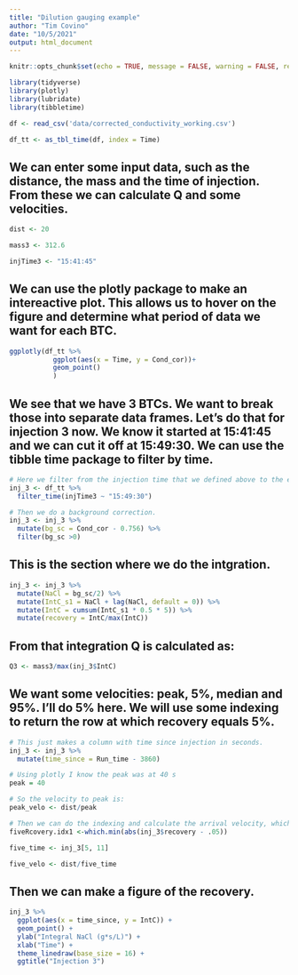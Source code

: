 ```yaml
---
title: "Dilution gauging example"
author: "Tim Covino"
date: "10/5/2021"
output: html_document
---
```


```r
knitr::opts_chunk$set(echo = TRUE, message = FALSE, warning = FALSE, results = FALSE)

library(tidyverse)
library(plotly)
library(lubridate)
library(tibbletime)

```

```r
df <- read_csv('data/corrected_conductivity_working.csv')

df_tt <- as_tbl_time(df, index = Time)
```

## We can enter some input data, such as the distance, the mass and the time of injection. From these we can calculate Q and some velocities. 
```r
dist <- 20

mass3 <- 312.6

injTime3 <- "15:41:45"

```

## We can use the plotly package to make an intereactive plot. This allows us to hover on the figure and determine what period of data we want for each BTC. 

```r
ggplotly(df_tt %>% 
           ggplot(aes(x = Time, y = Cond_cor))+ 
           geom_point()
           )
```

## We see that we have 3 BTCs. We want to break those into separate data frames. Let's do that for injection 3 now. We know it started at 15:41:45 and we can cut it off at 15:49:30. We can use the tibble time package to filter by time. 

```r
# Here we filter from the injection time that we defined above to the end of the time series. 
inj_3 <- df_tt %>% 
  filter_time(injTime3 ~ "15:49:30")

# Then we do a background correction. 
inj_3 <- inj_3 %>% 
  mutate(bg_sc = Cond_cor - 0.756) %>% 
  filter(bg_sc >0)
```

## This is the section where we do the intgration. 

```r
inj_3 <- inj_3 %>% 
  mutate(NaCl = bg_sc/2) %>% 
  mutate(IntC_s1 = NaCl + lag(NaCl, default = 0)) %>% 
  mutate(IntC = cumsum(IntC_s1 * 0.5 * 5)) %>% 
  mutate(recovery = IntC/max(IntC))
```

## From that integration Q is calculated as: 

```r
Q3 <- mass3/max(inj_3$IntC) 
```

## We want some velocities: peak, 5%, median and 95%. I'll do 5% here. We will use some indexing to return the row at which recovery equals 5%. 

```r
# This just makes a column with time since injection in seconds. 
inj_3 <- inj_3 %>% 
  mutate(time_since = Run_time - 3860)

# Using plotly I know the peak was at 40 s
peak = 40

# So the velocity to peak is: 
peak_velo <- dist/peak

# Then we can do the indexing and calculate the arrival velocity, which is the velocity to 5% recovery. 
fiveRcovery.idx1 <-which.min(abs(inj_3$recovery - .05))

five_time <- inj_3[5, 11]

five_velo <- dist/five_time

```


## Then we can make a figure of the recovery. 
```r
inj_3 %>% 
  ggplot(aes(x = time_since, y = IntC)) +
  geom_point() +
  ylab("Integral NaCl (g*s/L)") + 
  xlab("Time") +
  theme_linedraw(base_size = 16) +
  ggtitle("Injection 3")
```
















